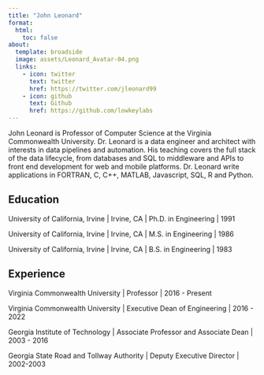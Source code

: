 ```yaml
---
title: "John Leonard"
format:
  html:
    toc: false
about:
  template: broadside
  image: assets/Leonard_Avatar-04.png
  links:
    - icon: twitter
      text: twitter
      href: https://twitter.com/jleonard99
    - icon: github
      text: Github
      href: https://github.com/lowkeylabs
---
```


John Leonard is Professor of Computer Science at the Virginia Commonwealth University. Dr. Leonard is a data engineer and architect with interests in data pipelines and automation. His teaching covers the full stack of the data lifecycle, from databases and SQL to middleware and APIs to front end development for web and mobile platforms. Dr. Leonard write applications in FORTRAN, C, C++, MATLAB, Javascript, SQL, R and Python.

## Education

University of California, Irvine | Irvine, CA | Ph.D. in Engineering | 1991

University of California, Irvine | Irvine, CA | M.S. in Engineering | 1986

University of California, Irvine | Irvine, CA | B.S. in Engineering | 1983


## Experience

Virginia Commonwealth University | Professor | 2016 - Present

Virginia Commonwealth University | Executive Dean of Engineering | 2016 - 2022

Georgia Institute of Technology | Associate Professor and Associate Dean | 2003 - 2016

Georgia State Road and Tollway Authority | Deputy Executive Director | 2002-2003

